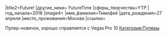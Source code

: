 |title2=Future!
|другие_ники= FutureTime
|сферы_творчества=YTP
|год_начала=2018
|image4=
|имя_фамилия=Тимофей
|дата_рождения=27 апреля
|место_проживания=Москва
|ссылки=

Пупер-новичок, хорошо справляется с Vegas Pro 10
[[Категория:Пуперы]]